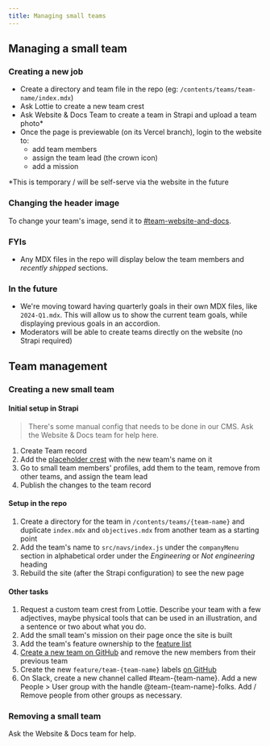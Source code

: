 ```yaml
---
title: Managing small teams
---
```


## Managing a small team

### Creating a new job

- Create a directory and team file in the repo (eg: `/contents/teams/team-name/index.mdx`)
- Ask Lottie to create a new team crest
- Ask Website & Docs Team to create a team in Strapi and upload a team photo*
- Once the page is previewable (on its Vercel branch), login to the website to:
  - add team members
  - assign the team lead (the crown icon)
  - add a mission

*This is temporary / will be self-serve via the website in the future

### Changing the header image

To change your team's image, send it to [#team-website-and-docs](https://posthog.slack.com/archives/C01V9AT7DK4).

### FYIs

- Any MDX files in the repo will display below the team members and _recently shipped_ sections.

### In the future

- We're moving toward having quarterly goals in their own MDX files, like `2024-Q1.mdx`. This will allow us to show the current team goals, while displaying previous goals in an accordion.
- Moderators will be able to create teams directly on the website (no Strapi required)

## Team management

### Creating a new small team

#### Initial setup in Strapi

> There's some manual config that needs to be done in our CMS. Ask the Website & Docs team for help here.

1. Create Team record
2. Add the [placeholder crest](https://www.figma.com/design/QCYxjm4wVVVvs6UA27xRmz/Website-art?node-id=2043-2&t=aO62tCO12PoIZMt9-1) with the new team's name on it
3. Go to small team members' profiles, add them to the team, remove from other teams, and assign the team lead
4. Publish the changes to the team record

#### Setup in the repo

1. Create a directory for the team in `/contents/teams/{team-name}` and duplicate `index.mdx` and `objectives.mdx` from another team as a starting point
2. Add the team's name to `src/navs/index.js` under the `companyMenu` section in alphabetical order under the _Engineering_ or _Not engineering_ heading
3. Rebuild the site (after the Strapi configuration) to see the new page

#### Other tasks

1. Request a custom team crest from Lottie. Describe your team with a few adjectives, maybe physical tools that can be used in an illustration, and a sentence or two about what you do.
2. Add the small team's mission on their page once the site is built
3. Add the team's feature ownership to the [feature list](/handbook/engineering/feature-ownership)
4. [Create a new team on GitHub](https://github.com/orgs/PostHog/teams) and remove the new members from their previous team
5. Create the new `feature/team-{team-name}` labels [on GitHub](https://github.com/PostHog/posthog/labels)
6. On Slack, create a new channel called #team-{team-name}. Add a new People > User group with the handle @team-{team-name}-folks. Add / Remove people from other groups as necessary.


### Removing a small team

Ask the Website & Docs team for help.